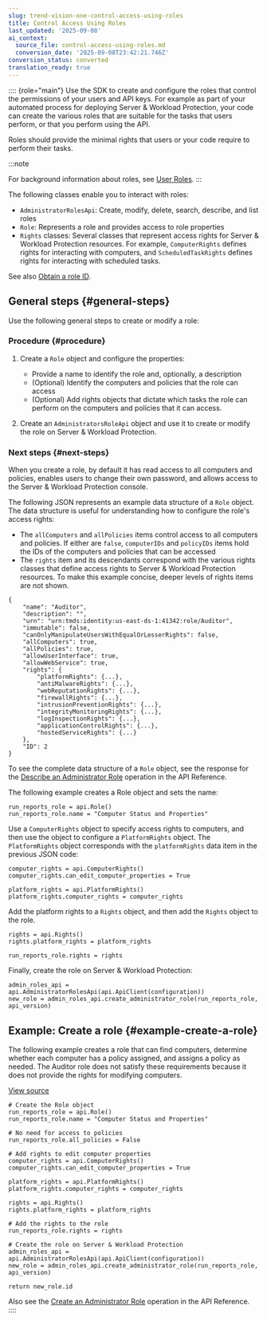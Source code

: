 ```yaml
---
slug: trend-vision-one-control-access-using-roles
title: Control Access Using Roles
last_updated: '2025-09-08'
ai_context:
  source_file: control-access-using-roles.md
  conversion_date: '2025-09-08T23:42:21.746Z'
conversion_status: converted
translation_ready: true
---
```


:::: {role="main"}
Use the SDK to create and configure the roles that control the permissions of your users and API keys. For example as part of your automated process for deploying Server & Workload Protection, your code can create the various roles that are suitable for the tasks that users perform, or that you perform using the API.

Roles should provide the minimal rights that users or your code require to perform their tasks.

:::note

For background information about roles, see [User Roles](user-roles-foundation-services.mdx).
:::

The following classes enable you to interact with roles:

- `AdministratorRolesApi`: Create, modify, delete, search, describe, and list roles
- `Role`: Represents a role and provides access to role properties
- `Rights` classes: Several classes that represent access rights for Server & Workload Protection resources. For example, `ComputerRights` defines rights for interacting with computers, and `ScheduledTaskRights` defines rights for interacting with scheduled tasks.

See also [Obtain a role ID](create-api-key-using-code.mdx).

## General steps {#general-steps}

Use the following general steps to create or modify a role:

### Procedure {#procedure}

1.  Create a `Role` object and configure the properties:

    - Provide a name to identify the role and, optionally, a description
    - (Optional) Identify the computers and policies that the role can access
    - (Optional) Add rights objects that dictate which tasks the role can perform on the computers and policies that it can access.

2.  Create an `AdministratorsRoleApi` object and use it to create or modify the role on Server & Workload Protection.

### Next steps {#next-steps}

When you create a role, by default it has read access to all computers and policies, enables users to change their own password, and allows access to the Server & Workload Protection console.

The following JSON represents an example data structure of a `Role` object. The data structure is useful for understanding how to configure the role's access rights:

- The `allComputers` and `allPolicies` items control access to all computers and policies. If either are `false`, `computerIDs` and `policyIDs` items hold the IDs of the computers and policies that can be accessed
- The `rights` item and its descendants correspond with the various rights classes that define access rights to Server & Workload Protection resources. To make this example concise, deeper levels of rights items are not shown.

``` codeblock
{
    "name": "Auditor",
    "description": "",
    "urn": "urn:tmds:identity:us-east-ds-1:41342:role/Auditor",
    "immutable": false,
    "canOnlyManipulateUsersWithEqualOrLesserRights": false,
    "allComputers": true,
    "allPolicies": true,
    "allowUserInterface": true,
    "allowWebService": true,
    "rights": {
        "platformRights": {...},
        "antiMalwareRights": {...},
        "webReputationRights": {...},
        "firewallRights": {...},
        "intrusionPreventionRights": {...},
        "integrityMonitoringRights": {...},
        "logInspectionRights": {...},
        "applicationControlRights": {...},
        "hostedServiceRights": {...}
    },
    "ID": 2
}
```

To see the complete data structure of a `Role` object, see the response for the [Describe an Administrator Role](https://cloudone.trendmicro.com/docs/workload-security/api-reference/tag/Administrator-Roles) operation in the API Reference.

The following example creates a Role object and sets the name:

``` codeblock
run_reports_role = api.Role()
run_reports_role.name = "Computer Status and Properties"
```

Use a `ComputerRights` object to specify access rights to computers, and then use the object to configure a `PlatformRights` object. The `PlatformRights` object corresponds with the `platformRights` data item in the previous JSON code:

``` codeblock
computer_rights = api.ComputerRights()
computer_rights.can_edit_computer_properties = True

platform_rights = api.PlatformRights() 
platform_rights.computer_rights = computer_rights
```

Add the platform rights to a `Rights` object, and then add the `Rights` object to the role.

``` codeblock
rights = api.Rights()
rights.platform_rights = platform_rights

run_reports_role.rights = rights
```

Finally, create the role on Server & Workload Protection:

``` codeblock
admin_roles_api = api.AdministratorRolesApi(api.ApiClient(configuration))
new_role = admin_roles_api.create_administrator_role(run_reports_role, api_version)
```

## Example: Create a role {#example-create-a-role}

The following example creates a role that can find computers, determine whether each computer has a policy assigned, and assigns a policy as needed. The Auditor role does not satisfy these requirements because it does not provide the rights for modifying computers.

[View source](https://github.com/deep-security/automation-center-sdk-samples/blob/master/python/src/role_examples.py)

``` codeblock
# Create the Role object
run_reports_role = api.Role()
run_reports_role.name = "Computer Status and Properties"

# No need for access to policies
run_reports_role.all_policies = False

# Add rights to edit computer properties
computer_rights = api.ComputerRights()
computer_rights.can_edit_computer_properties = True

platform_rights = api.PlatformRights()
platform_rights.computer_rights = computer_rights

rights = api.Rights()
rights.platform_rights = platform_rights

# Add the rights to the role
run_reports_role.rights = rights

# Create the role on Server & Workload Protection
admin_roles_api = api.AdministratorRolesApi(api.ApiClient(configuration))
new_role = admin_roles_api.create_administrator_role(run_reports_role, api_version)

return new_role.id
```

Also see the [Create an Administrator Role](https://cloudone.trendmicro.com/docs/workload-security/api-reference/tag/Administrator-Roles) operation in the API Reference.
::::
